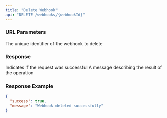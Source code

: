 ```yaml
---
title: "Delete Webhook"
api: "DELETE /webhooks/{webhookId}"
---
```


### URL Parameters

<ParamField path="webhookId" type="string" required>
  The unique identifier of the webhook to delete
</ParamField>

### Response

<ResponseField name="success" type="boolean">
  Indicates if the request was successful
</ResponseField>

<ResponseField name="message" type="string">
  A message describing the result of the operation
</ResponseField>

### Response Example

```json
{
  "success": true,
  "message": "Webhook deleted successfully"
}
``` 